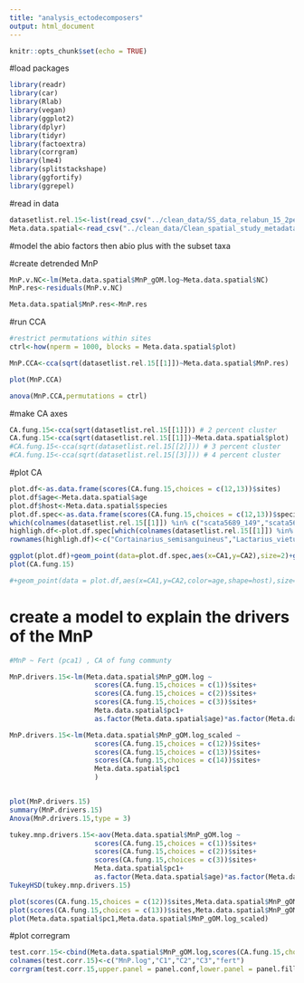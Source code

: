 ```yaml
---
title: "analysis_ectodecomposers"
output: html_document
---
```


```r
knitr::opts_chunk$set(echo = TRUE)
```

#load packages
```r
library(readr)
library(car)
library(Rlab)
library(vegan)
library(ggplot2)
library(dplyr)
library(tidyr)
library(factoextra)
library(corrgram)
library(lme4)
library(splitstackshape)
library(ggfortify)
library(ggrepel)
```

#read in data
```r
datasetlist.rel.15<-list(read_csv("../clean_data/SS_data_relabun_15_2perc.csv"),read_csv("../clean_data/SS_data_relabun_15_3perc.csv"),read_csv("../clean_data/SS_data_relabun_15_4perc.csv"))
Meta.data.spatial<-read_csv("../clean_data/Clean_spatial_study_metadata.csv")
```


#model the abio factors then abio plus with the subset taxa

#create detrended MnP 
```r

MnP.v.NC<-lm(Meta.data.spatial$MnP_gOM.log~Meta.data.spatial$NC)
MnP.res<-residuals(MnP.v.NC)

Meta.data.spatial$MnP.res<-MnP.res
```

#run CCA
```r
#restrict permutations within sites 
ctrl<-how(nperm = 1000, blocks = Meta.data.spatial$plot)

MnP.CCA<-cca(sqrt(datasetlist.rel.15[[1]])~Meta.data.spatial$MnP.res)

plot(MnP.CCA)

anova(MnP.CCA,permutations = ctrl)

```



#make CA axes
```r
CA.fung.15<-cca(sqrt(datasetlist.rel.15[[1]])) # 2 percent cluster
CA.fung.15<-cca(sqrt(datasetlist.rel.15[[1]])~Meta.data.spatial$plot)
#CA.fung.15<-cca(sqrt(datasetlist.rel.15[[2]])) # 3 percent cluster
#CA.fung.15<-cca(sqrt(datasetlist.rel.15[[3]])) # 4 percent cluster
```

#plot CA 
```r
plot.df<-as.data.frame(scores(CA.fung.15,choices = c(12,13))$sites)
plot.df$age<-Meta.data.spatial$age
plot.df$host<-Meta.data.spatial$species
plot.df.spec<-as.data.frame(scores(CA.fung.15,choices = c(12,13))$species)
which(colnames(datasetlist.rel.15[[1]]) %in% c("scata5689_149","scata5689_284","scata5689_274","scata5689_262","scata5689_687","scata5689_302","scata5689_66"))
highligh.df<-plot.df.spec[which(colnames(datasetlist.rel.15[[1]]) %in% c("scata5689_149","scata5689_284","scata5689_274","scata5689_262","scata5689_687","scata5689_302","scata5689_66")),]
rownames(highligh.df)<-c("Cortainarius_semisanguineus","Lactarius_vietus","Cortinarius_comptulus","Hysterangium","Russula_aquosa","Gautieria_monticola","Cortinarius_anomalus")

ggplot(plot.df)+geom_point(data=plot.df.spec,aes(x=CA1,y=CA2),size=2)+geom_label(data=plot.df.spec,aes(x=CA1,y=CA2,label=rownames(plot.df.spec)))+geom_point(data=highligh.df,aes(x=CA1,y=CA2),color="green")+geom_label_repel(data=highligh.df,aes(x=CA1,y=CA2),label=rownames(highligh.df))+theme_classic()
plot(CA.fung.15)

#+geom_point(data = plot.df,aes(x=CA1,y=CA2,color=age,shape=host),size=2)
```

# create a model to explain the drivers of the MnP
```r
#MnP ~ Fert (pca1) , CA of fung communty

MnP.drivers.15<-lm(Meta.data.spatial$MnP_gOM.log ~
                     scores(CA.fung.15,choices = c(1))$sites+
                     scores(CA.fung.15,choices = c(2))$sites+
                     scores(CA.fung.15,choices = c(3))$sites+
                     Meta.data.spatial$pc1+
                     as.factor(Meta.data.spatial$age)*as.factor(Meta.data.spatial$species))

MnP.drivers.15<-lm(Meta.data.spatial$MnP_gOM.log_scaled ~
                     scores(CA.fung.15,choices = c(12))$sites+
                     scores(CA.fung.15,choices = c(13))$sites+
                     scores(CA.fung.15,choices = c(14))$sites+
                     Meta.data.spatial$pc1
                     )


plot(MnP.drivers.15)
summary(MnP.drivers.15)
Anova(MnP.drivers.15,type = 3)

tukey.mnp.drivers.15<-aov(Meta.data.spatial$MnP_gOM.log ~
                     scores(CA.fung.15,choices = c(1))$sites+
                     scores(CA.fung.15,choices = c(2))$sites+
                     scores(CA.fung.15,choices = c(3))$sites+
                     Meta.data.spatial$pc1+
                     as.factor(Meta.data.spatial$age)*as.factor(Meta.data.spatial$species))
TukeyHSD(tukey.mnp.drivers.15)

plot(scores(CA.fung.15,choices = c(12))$sites,Meta.data.spatial$MnP_gOM.log_scaled)
plot(scores(CA.fung.15,choices = c(13))$sites,Meta.data.spatial$MnP_gOM.log_scaled)
plot(Meta.data.spatial$pc1,Meta.data.spatial$MnP_gOM.log_scaled)
```

#plot corregram
```r
test.corr.15<-cbind(Meta.data.spatial$MnP_gOM.log,scores(CA.fung.15,choices = c(1))$sites,scores(CA.fung.15,choices = c(2))$sites,scores(CA.fung.15,choices = c(3))$sites,Meta.data.spatial$pc1)
colnames(test.corr.15)<-c("MnP.log","C1","C2","C3","fert")
corrgram(test.corr.15,upper.panel = panel.conf,lower.panel = panel.fill)

```

